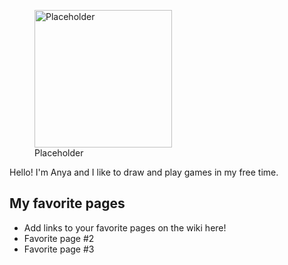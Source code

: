 [[File:Placeholder|thumb|220px]]

Hello! I'm Anya and I like to draw and play games in my free time. 

==My favorite pages==

* Add links to your favorite pages on the wiki here!
* Favorite page #2
* Favorite page #3
